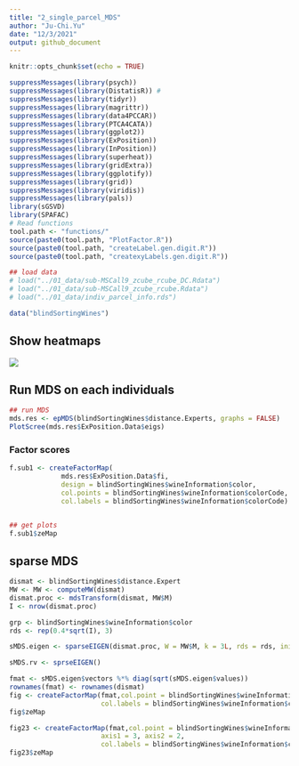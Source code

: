 ```yaml
---
title: "2_single_parcel_MDS"
author: "Ju-Chi.Yu"
date: "12/3/2021"
output: github_document
---
```


```r
knitr::opts_chunk$set(echo = TRUE)
```

```r
suppressMessages(library(psych))
suppressMessages(library(DistatisR)) # 
suppressMessages(library(tidyr))
suppressMessages(library(magrittr))
suppressMessages(library(data4PCCAR))
suppressMessages(library(PTCA4CATA))
suppressMessages(library(ggplot2))
suppressMessages(library(ExPosition))
suppressMessages(library(InPosition))
suppressMessages(library(superheat))
suppressMessages(library(gridExtra))
suppressMessages(library(ggplotify))
suppressMessages(library(grid))
suppressMessages(library(viridis))
suppressMessages(library(pals))
library(sGSVD)
library(SPAFAC)
# Read functions
tool.path <- "functions/"
source(paste0(tool.path, "PlotFactor.R"))
source(paste0(tool.path, "createLabel.gen.digit.R"))
source(paste0(tool.path, "createxyLabels.gen.digit.R"))

## load data
# load("../01_data/sub-MSCall9_zcube_rcube_DC.Rdata")
# load("../01_data/sub-MSCall9_zcube_rcube.Rdata")
# load("../01_data/indiv_parcel_info.rds")

data("blindSortingWines")

```

## Show heatmaps

![](../des_MSC/Display_Matrix_IndividualParc_files/figure-gfm/plot_all_sub_session_hmap-1.png)

## Run MDS on each individuals

```r
## run MDS
mds.res <- epMDS(blindSortingWines$distance.Experts, graphs = FALSE)
PlotScree(mds.res$ExPosition.Data$eigs)

```



### Factor scores

```r
f.sub1 <- createFactorMap(
             mds.res$ExPosition.Data$fi,
             design = blindSortingWines$wineInformation$color,
             col.points = blindSortingWines$wineInformation$colorCode,
             col.labels = blindSortingWines$wineInformation$colorCode)


## get plots
f.sub1$zeMap

```

## sparse MDS

```r
dismat <- blindSortingWines$distance.Expert
MW <- MW <- computeMW(dismat)
dismat.proc <- mdsTransform(dismat, MW$M)
I <- nrow(dismat.proc)

grp <- blindSortingWines$wineInformation$color
rds <- rep(0.4*sqrt(I), 3)

sMDS.eigen <- sparseEIGEN(dismat.proc, W = MW$M, k = 3L, rds = rds, init = "svd")

sMDS.rv <- sprseEIGEN()
```

```r
fmat <- sMDS.eigen$vectors %*% diag(sqrt(sMDS.eigen$values))
rownames(fmat) <- rownames(dismat)
fig <- createFactorMap(fmat,col.point = blindSortingWines$wineInformation$colorCode,
                       col.labels = blindSortingWines$wineInformation$colorCode)
fig$zeMap

fig23 <- createFactorMap(fmat,col.point = blindSortingWines$wineInformation$colorCode,
                       axis1 = 3, axis2 = 2,
                       col.labels = blindSortingWines$wineInformation$colorCode)
fig23$zeMap

```


